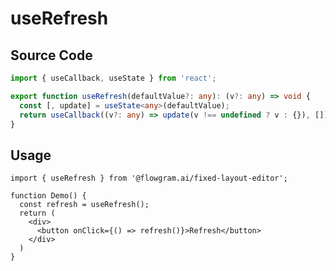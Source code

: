 # useRefresh

## Source Code

```ts
import { useCallback, useState } from 'react';

export function useRefresh(defaultValue?: any): (v?: any) => void {
  const [, update] = useState<any>(defaultValue);
  return useCallback((v?: any) => update(v !== undefined ? v : {}), []);
}
```

## Usage

```tsx pure
import { useRefresh } from '@flowgram.ai/fixed-layout-editor';

function Demo() {
  const refresh = useRefresh();
  return (
    <div>
      <button onClick={() => refresh()}>Refresh</button>
    </div>
  )
}

```

